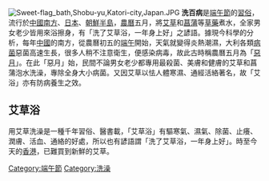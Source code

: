 {{unreferenced|time=2014-05-02T13:19:31+00:00}}
[[File:Sweet-flag_bath,Shobu-yu,Katori-city,Japan.JPG|thumb]]
'''洗百病'''是[[端午節|端午節]]的[[習俗|習俗]]，流行於[[中國南方|中國南方]]、[[日本|日本]]、[[朝鮮半島|朝鮮半島]]，[[農曆|農曆]]五月，將[[艾草|艾草]]和[[菖蒲|菖蒲]]等[[草藥|草藥]]煮水，全家男女老少皆用來浴擦身，有「洗了艾草浴，一年身上好」之諺語。據現今科學的分析，每年[[中國|中國]]的南方，從農曆初五的[[端午|端午]]開始，天氣就變得炎熱潮濕，大利各類[[病菌|病菌]]惡菌高速生長，很多人稍不注意衛生，便感染病毒，故此古時稱農曆五月為「[[惡月|惡月]]」。在此「惡月」始，民間不論男女老少都專用最殺菌、美膚和健膚的艾草和菖蒲泡水洗澡，專除全身大小病菌。又因艾草以怯人體寒濕、通經活絡著名，故「艾浴」亦有防病養生之效。

==艾草浴==

用艾草洗澡是一種千年習俗、醫書載，「艾草浴」有驅寒氣、濕氣、除菌、止癢、潤膚、活血、通絡的好處，所以也有諺語謂「洗了艾草浴，一年身上好」。時至今天的[[香港|香港]]，已難買到新鮮的艾草。

[[Category:端午節|Category:端午節]]
[[Category:洗澡|Category:洗澡]]
